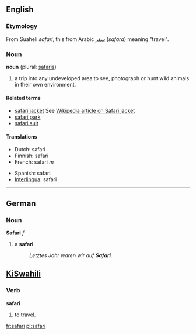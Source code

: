 ==English==

===Etymology===
From Suaheli ''safari'', this from Arabic [[سفر]] (''safara'') meaning "travel".

===Noun===
'''noun''' (plural: [[safaris]])

#a trip into any undeveloped area to see, photograph or hunt wild animals in their own environment.

====Related terms====
*[[safari jacket]] See [[:w:Safari_jacket|Wikipedia article on Safari jacket]]
*[[safari park]]
*[[safari suit]]

====Translations====
{{top}}
*Dutch: safari
*Finnish: safari
*French: safari ''m''
{{mid}}
*Spanish: safari
*[[Interlingua]]: safari	
{{bottom}}

----

==German==
===Noun===
'''Safari''' ''f''
# a '''safari'''
#:''Letztes Jahr waren wir auf '''Safari'''.''

==[[KiSwahili]]==
===Verb===
'''safari'''

# to [[travel]].

[[fr:safari]]
[[pl:safari]]